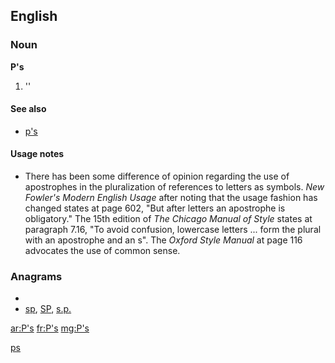 {{also|Appendix:Variations of "ps"}}
==English==

===Noun===
'''P's'''

# ''{{plural of|[[P]]}}

====See also====
* [[p's]]

====Usage notes====
* There has been some difference of opinion regarding the use of apostrophes in the pluralization of references to letters as symbols.  ''New Fowler's Modern English Usage'' after noting that the usage fashion has changed states at page 602, "But after letters an apostrophe is obligatory."    The 15th edition of ''The Chicago Manual of Style'' states at paragraph 7.16, "To avoid confusion, lowercase letters ... form the plural with an apostrophe and an s".  The ''Oxford Style Manual'' at page 116 advocates the use of common sense.

===Anagrams===
* {{alphagram|ps}}
* [[sp#English|sp]], [[SP#English|SP]], [[s.p.#English|s.p.]]

[[Category:English terms spelled with '|ps]]

[[ar:P's]]
[[fr:P's]]
[[mg:P's]]